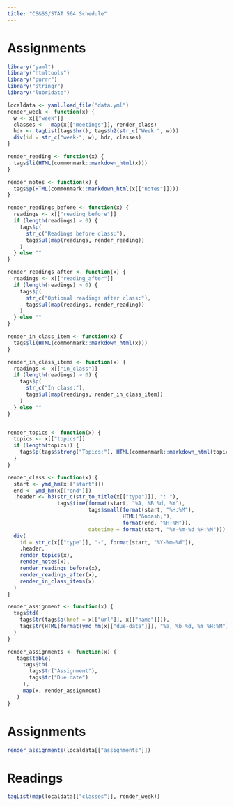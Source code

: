 ```yaml
---
title: "CS&SS/STAT 564 Schedule"
---
```


# Assignments

```r
library("yaml")
library("htmltools")
library("purrr")
library("stringr")
library("lubridate")

localdata <- yaml.load_file("data.yml")
render_week <- function(x) {
  w <- x[["week"]]
  classes <-  map(x[["meetings"]], render_class)
  hdr <- tagList(tags$hr(), tags$h2(str_c("Week ", w)))
  div(id = str_c("week-", w), hdr, classes)
}

render_reading <- function(x) {
  tags$li(HTML(commonmark::markdown_html(x)))
}

render_notes <- function(x) {
  tags$p(HTML(commonmark::markdown_html(x[["notes"]])))
}

render_readings_before <- function(x) {
  readings <- x[["reading_before"]]
  if (length(readings) > 0) {
    tags$p(
      str_c("Readings before class:"),
      tags$ul(map(readings, render_reading))
    )    
  } else ""
}

render_readings_after <- function(x) {
  readings <- x[["reading_after"]]
  if (length(readings) > 0) {
    tags$p(
      str_c("Optional readings after class:"),
      tags$ul(map(readings, render_reading))
    )
  } else ""
}

render_in_class_item <- function(x) {
  tags$li(HTML(commonmark::markdown_html(x)))
}

render_in_class_items <- function(x) {
  readings <- x[["in_class"]]
  if (length(readings) > 0) {
    tags$p(
      str_c("In class:"),
      tags$ul(map(readings, render_in_class_item))
    )
  } else ""
}


render_topics <- function(x) {
  topics <- x[["topics"]]
  if (length(topics)) {
    tags$p(tags$strong("Topics:"), HTML(commonmark::markdown_html(topics)))
  }
}

render_class <- function(x) {
  start <- ymd_hm(x[["start"]])
  end <- ymd_hm(x[["end"]])
  .header <- h3(str_c(str_to_title(x[["type"]]), ": "),
                tags$time(format(start, "%A, %B %d, %Y"), 
                          tags$small(format(start, "%H:%M"),
                                     HTML("&ndash;"),
                                     format(end, "%H:%M")),
                          datetime = format(start, "%Y-%m-%d %H:%M")))
  div(
    id = str_c(x[["type"]], "-", format(start, "%Y-%m-%d")),
    .header,
    render_topics(x),
    render_notes(x),    
    render_readings_before(x),
    render_readings_after(x),
    render_in_class_items(x)
  )
}

render_assignment <- function(x) {
  tags$td(
    tags$tr(tags$a(href = x[["url"]], x[["name"]])),
    tags$tr(HTML(format(ymd_hm(x[["due-date"]]), "%a, %b %d, %Y %H:%M")))
  )
}

render_assignments <- function(x) {
   tags$table(
     tags$th(
       tags$tr("Assignment"),
       tags$tr("Due date")
     ),
     map(x, render_assignment)
   )
}

```

# Assignments

```r
render_assignments(localdata[["assignments"]])
```


# Readings

```r
tagList(map(localdata[["classes"]], render_week))
```
